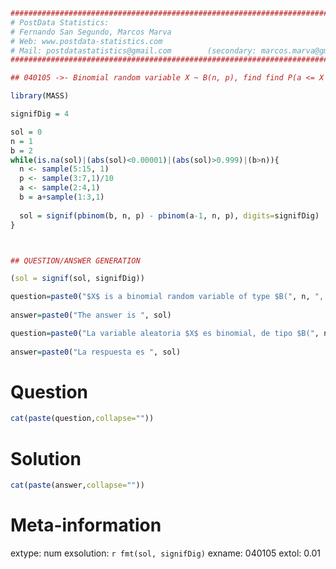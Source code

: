 
```r

################################################################################
# PostData Statistics: 
# Fernando San Segundo, Marcos Marva
# Web: www.postdata-statistics.com
# Mail: postdatastatistics@gmail.com        (secondary: marcos.marva@gmail.es)
################################################################################

## 040105 ->- Binomial random variable X ~ B(n, p), find find P(a <= X <= b). 
```


```r
library(MASS)

signifDig = 4

sol = 0
n = 1
b = 2
while(is.na(sol)|(abs(sol)<0.00001)|(abs(sol)>0.999)|(b>n)){
  n <- sample(5:15, 1)
  p <- sample(3:7,1)/10
  a <- sample(2:4,1)
  b = a+sample(1:3,1)
  
  sol = signif(pbinom(b, n, p) - pbinom(a-1, n, p), digits=signifDig)
}



## QUESTION/ANSWER GENERATION

(sol = signif(sol, signifDig))

```


```r
question=paste0("$X$ is a binomial random variable of type $B(", n, ", ", p,")$. Find the probability $$P(", a," \\leq X \\leq ", b,").$$ Use  ", signifDig, " significant digits in your answer.")
  
answer=paste0("The answer is ", sol)

```


```r
question=paste0("La variable aleatoria $X$ es binomial, de tipo $B(", n, ", ", p,")$. Calcula la probabilidad $$P(", a," \\leq X \\leq ", b,").$$ Escribe tu respuesta con ", signifDig, " cifras significativas." )
  
answer=paste0("La respuesta es ", sol)

```


Question
========

```r
cat(paste(question,collapse=""))
```


Solution
=========

```r
cat(paste(answer,collapse=""))
```

Meta-information
================
extype: num
exsolution: `r fmt(sol, signifDig)`
exname: 040105
extol: 0.01


